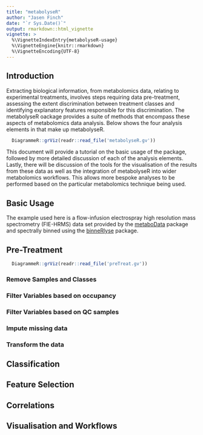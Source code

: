 ```yaml
---
title: "metabolyseR"
author: "Jasen Finch"
date: "`r Sys.Date()`"
output: rmarkdown::html_vignette
vignette: >
  %\VignetteIndexEntry{metabolyseR-usage}
  %\VignetteEngine{knitr::rmarkdown}
  %\VignetteEncoding{UTF-8}
---
```


## Introduction

Extracting biological information, from metabolomics data, relating to experimental treatments, involves steps requiring data pre-treatment, assessing the extent discrimination between treatment classes and identifying explanatory features responsible for this discrimination.
The metabolyseR oackage provides a suite of methods that encompass these aspects of metabolomics data analysis.
Below shows the four analysis elements in that make up metabolyseR.

```r
  DiagrammeR::grViz(readr::read_file('metabolyseR.gv'))
```

This document will provide a tutorial on the basic usage of the package, followed by more detailed discussion of each of the analysis elements.
Lastly, there will be discussion of the tools for the visualisation of the results from these data as well as the integration of metabolyseR into wider metabolomics workflows.
This allows more bespoke analyses to be performed based on the particular metabolomics technique being used.

## Basic Usage

The example used here is a flow-infusion electrospray high resolution mass spectrometry (FIE-HRMS) data set provided by the [metaboData](https://github.com/jasenfinch/metaboData) package and spectrally binned using the [binneRlyse](https://github.com/jasenfinch/binneRlyse) package.

## Pre-Treatment

```r
  DiagrammeR::grViz(readr::read_file('preTreat.gv'))
```

### Remove Samples and Classes

### Filter Variables based on occupancy

### Filter Variables based on QC samples

### Impute missing data

### Transform the data

## Classification

## Feature Selection

## Correlations

## Visualisation and Workflows
